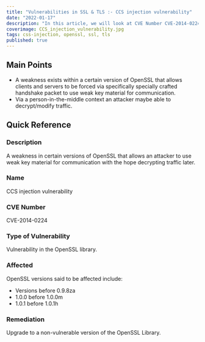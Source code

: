 ```yaml
---
title: "Vulnerabilities in SSL & TLS :- CCS injection vulnerability"
date: "2022-01-17"
description: "In this article, we will look at CVE Number CVE-2014-0224, also known as the CCS injection vulnerability. This vulnerability results from a flaw in certain versions of OpenSSL that allows an attacker to communicate using weak key material in the hope decrypting traffic later."
coverimage: CCS_injection_vulnerability.jpg
tags: css-injection, openssl, ssl, tls
published: true
---
```

## Main Points

- A weakness exists within a certain version of OpenSSL that allows clients and servers to be forced via specifically specially crafted handshake packet to use weak key material for communication.
- Via a person-in-the-middle context an attacker maybe able to decrypt/modify traffic.

## Quick Reference

### Description

A weakness in certain versions of OpenSSL that allows an attacker to use weak key material for communication with the hope decrypting traffic later. 

### Name

CCS injection vulnerability

### CVE Number

CVE-2014-0224

### Type of Vulnerability

Vulnerability in the OpenSSL library.

### Affected

OpenSSL versions said to be affected include:

- Versions before 0.9.8za
- 1.0.0 before 1.0.0m
- 1.0.1 before 1.0.1h

### Remediation

Upgrade to a non-vulnerable version of the OpenSSL Library.